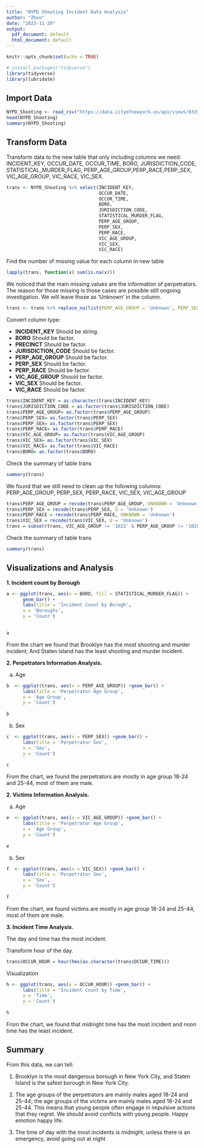 ---
title: "NYPD Shooting Incident Data Analysis"
author: "Zhen"
date: "2023-11-20"
output:
  pdf_document: default
  html_document: default
---

```{r setup, include=FALSE}
knitr::opts_chunk$set(echo = TRUE)
```

```{r library, message=FALSE, warning=FALSE}
# install.packages("tidyverse")
library(tidyverse)
library(lubridate)
```

## Import Data

```{r load}
NYPD_Shooting <- read_csv("https://data.cityofnewyork.us/api/views/833y-fsy8/rows.csv?accessType=DOWNLOAD")
head(NYPD_Shooting)
summary(NYPD_Shooting)
```

## Transform Data

Transform data to the new table that only including columns we need: INCIDENT_KEY, OCCUR_DATE, OCCUR_TIME, BORO, JURISDICTION_CODE, STATISTICAL_MURDER_FLAG, PERP_AGE_GROUP,PERP_RACE,PERP_SEX, VIC_AGE_GROUP, VIC_RACE, VIC_SEX.

```{r}
trans <- NYPD_Shooting %>% select(INCIDENT_KEY,
                                  OCCUR_DATE,
                                  OCCUR_TIME,
                                  BORO,
                                  JURISDICTION_CODE,
                                  STATISTICAL_MURDER_FLAG,
                                  PERP_AGE_GROUP, 
                                  PERP_SEX,
                                  PERP_RACE,
                                  VIC_AGE_GROUP,
                                  VIC_SEX, 
                                  VIC_RACE)
```

Find the number of missing value for each column in new table

```{r}
lapply(trans, function(x) sum(is.na(x)))
```

We noticed that the main missing values are the information of perpetrators. The reason for those missing is those cases are possible still ongoing investigation. We will leave those as 'Unknown' in the column.

```{r}
trans <- trans %>% replace_na(list(PERP_AGE_GROUP = 'Unknown', PERP_SEX = 'Unknown', PERP_RACE = 'Unknown'))
```

Convert column type:

-   **INCIDENT_KEY** Should be string.
-   **BORO** Should be factor.
-   **PRECINCT** Should be factor.
-   **JURISDICTION_CODE** Should be factor.
-   **PERP_AGE_GROUP** Should be factor.
-   **PERP_SEX** Should be factor.
-   **PERP_RACE** Should be factor.
-   **VIC_AGE_GROUP** Should be factor.
-   **VIC_SEX** Should be factor.
-   **VIC_RACE** Should be factor.

```{r}
trans$INCIDENT_KEY = as.character(trans$INCIDENT_KEY)
trans$JURISDICTION_CODE = as.factor(trans$JURISDICTION_CODE)
trans$PERP_AGE_GROUP= as.factor(trans$PERP_AGE_GROUP)
trans$PERP_SEX= as.factor(trans$PERP_SEX)
trans$PERP_SEX= as.factor(trans$PERP_SEX)
trans$PERP_RACE= as.factor(trans$PERP_RACE)
trans$VIC_AGE_GROUP= as.factor(trans$VIC_AGE_GROUP)
trans$VIC_SEX= as.factor(trans$VIC_SEX)
trans$VIC_RACE= as.factor(trans$VIC_RACE)
trans$BORO= as.factor(trans$BORO)
```

Check the summary of table trans

```{r}
summary(trans)
```

We found that we still need to clean up the following columns: PERP_AGE_GROUP, PERP_SEX, PERP_RACE, VIC_SEX, VIC_AGE_GROUP

```{r}
trans$PERP_AGE_GROUP = recode(trans$PERP_AGE_GROUP, UNKNOWN = 'Unknown')
trans$PERP_SEX = recode(trans$PERP_SEX, U = 'Unknown')
trans$PERP_RACE = recode(trans$PERP_RACE, UNKNOWN = 'Unknown')
trans$VIC_SEX = recode(trans$VIC_SEX, U = 'Unknown')
trans = subset(trans, VIC_AGE_GROUP != '1022' & PERP_AGE_GROUP != '1020' & PERP_AGE_GROUP != '224' & PERP_AGE_GROUP != '940')
```

Check the summary of table trans

```{r}
summary(trans)
```

## Visualizations and Analysis

**1. Incident count by Borough**

```{r}
a <- ggplot(trans, aes(x = BORO, fill = STATISTICAL_MURDER_FLAG)) +
      geom_bar() + 
      labs(title = 'Incident Count by Borogh',
      x = 'Boroughs', 
      y = 'Count') 
      

a
```

From the chart we found that Brooklyn has the most shooting and murder incident; And Staten Island has the least shooting and murder incident.

**2. Perpetrators Information Analysis.**

a.  Age

```{r}
b  <- ggplot(trans, aes(x = PERP_AGE_GROUP)) +geom_bar() + 
      labs(title = 'Perpetrator Age Group',
      x = 'Age Group', 
      y = 'Count')
      
b
```

b.  Sex

```{r}
c  <- ggplot(trans, aes(x = PERP_SEX)) +geom_bar() + 
      labs(title = 'Perpetrator Sex',
      x = 'Sex', 
      y = 'Count')
      
c
```

From the chart, we found the perpetrators are mostly in age group 18-24 and 25-44, most of them are male.

**2. Victims Information Analysis.**

a.  Age

```{r}
e  <- ggplot(trans, aes(x = VIC_AGE_GROUP)) +geom_bar() + 
      labs(title = 'Perpetrator Age Group',
      x = 'Age Group', 
      y = 'Count')
      
e
```

b.  Sex

```{r}
f  <- ggplot(trans, aes(x = VIC_SEX)) +geom_bar() + 
      labs(title = 'Perpetrator Sex',
      x = 'Sex', 
      y = 'Count')
      
f
```

From the chart, we found victims are mostly in age group 18-24 and 25-44, most of them are male.

**3. Incident Time Analysis.**

The day and time has the most incident.

Transform hour of the day.

```{r}
trans$OCCUR_HOUR = hour(hms(as.character(trans$OCCUR_TIME)))
```

Visualization

```{r}
h <- ggplot(trans, aes(x = OCCUR_HOUR)) +geom_bar() + 
      labs(title = 'Incident Count by Time',
      x = 'Time', 
      y = 'Count')
      
h
```

From the chart, we found that midnight time has the most incident and noon time has the least incident.

## Summary

From this data, we can tell:

1.  Brooklyn is the most dangerous borough in New York City, and Staten Island is the safest borough in New York City.

2.  The age groups of the perpetrators are mainly males aged 18-24 and 25-44; the age groups of the victims are mainly males aged 18-24 and 25-44. This means that young people often engage in impulsive actions that they regret. We should avoid conflicts with young people. Happy emotion happy life.

3.  The time of day with the most incidents is midnight, unless there is an emergency, avoid going out at night
